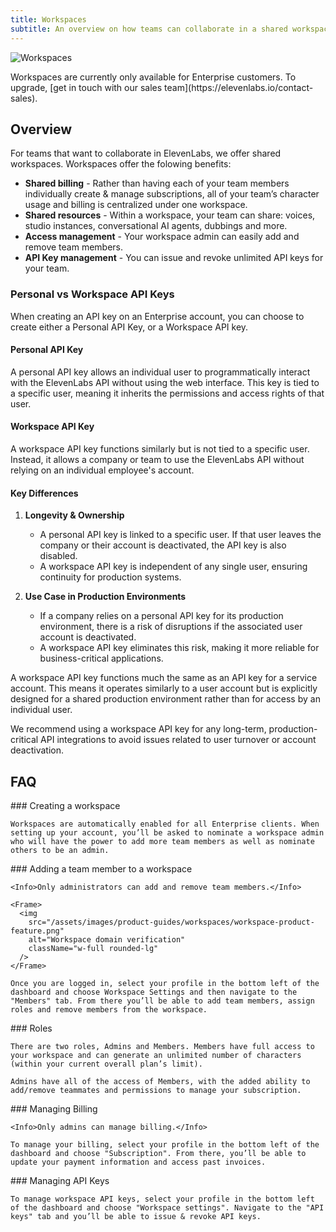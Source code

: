 ```yaml
---
title: Workspaces
subtitle: An overview on how teams can collaborate in a shared workspace.
---
```


<img
  src="/assets/images/product-guides/workspaces/workspace-main.png"
  alt="Workspaces"
  className="w-full rounded-lg"
/>

<Info>
  Workspaces are currently only available for Enterprise customers. To upgrade, [get in touch with
  our sales team](https://elevenlabs.io/contact-sales).
</Info>

## Overview

For teams that want to collaborate in ElevenLabs, we offer shared workspaces. Workspaces offer the folowing benefits:

- **Shared billing** - Rather than having each of your team members individually create & manage subscriptions, all of your team’s character usage and billing is centralized under one workspace.
- **Shared resources** - Within a workspace, your team can share: voices, studio instances, conversational AI agents, dubbings and more.
- **Access management** - Your workspace admin can easily add and remove team members.
- **API Key management** - You can issue and revoke unlimited API keys for your team.

### Personal vs Workspace API Keys

When creating an API key on an Enterprise account, you can choose to create either a Personal API Key, or a Workspace API key.

#### Personal API Key

A personal API key allows an individual user to programmatically interact with the ElevenLabs API without using the web interface. This key is tied to a specific user, meaning it inherits the permissions and access rights of that user.

#### Workspace API Key

A workspace API key functions similarly but is not tied to a specific user. Instead, it allows a company or team to use the ElevenLabs API without relying on an individual employee's account.

#### Key Differences

1. **Longevity & Ownership**

   - A personal API key is linked to a specific user. If that user leaves the company or their account is deactivated, the API key is also disabled.
   - A workspace API key is independent of any single user, ensuring continuity for production systems.

2. **Use Case in Production Environments**

   - If a company relies on a personal API key for its production environment, there is a risk of disruptions if the associated user account is deactivated.
   - A workspace API key eliminates this risk, making it more reliable for business-critical applications.

A workspace API key functions much the same as an API key for a service account. This means it operates similarly to a user account but is explicitly designed for a shared production environment rather than for access by an individual user.

We recommend using a workspace API key for any long-term, production-critical API integrations to avoid issues related to user turnover or account deactivation.

## FAQ

<AccordionGroup>
  <Accordion title="How do I create a workspace?">
    ### Creating a workspace

    Workspaces are automatically enabled for all Enterprise clients. When setting up your account, you’ll be asked to nominate a workspace admin who will have the power to add more team members as well as nominate others to be an admin.

  </Accordion>
  <Accordion title="How do I add a team member to a workspace?">
    ### Adding a team member to a workspace

    <Info>Only administrators can add and remove team members.</Info>

    <Frame>
      <img
        src="/assets/images/product-guides/workspaces/workspace-product-feature.png"
        alt="Workspace domain verification"
        className="w-full rounded-lg"
      />
    </Frame>

    Once you are logged in, select your profile in the bottom left of the dashboard and choose Workspace Settings and then navigate to the "Members" tab. From there you’ll be able to add team members, assign roles and remove members from the workspace.

  </Accordion>
  <Accordion title="What roles can I assign members?">
    ### Roles

    There are two roles, Admins and Members. Members have full access to your workspace and can generate an unlimited number of characters (within your current overall plan’s limit).

    Admins have all of the access of Members, with the added ability to add/remove teammates and permissions to manage your subscription.

  </Accordion>
  <Accordion title="How do I manage billing?">
    ### Managing Billing

    <Info>Only admins can manage billing.</Info>

    To manage your billing, select your profile in the bottom left of the dashboard and choose "Subscription". From there, you’ll be able to update your payment information and access past invoices.

  </Accordion>
  <Accordion title="How do I manage API keys?">
    ### Managing API Keys

    To manage workspace API keys, select your profile in the bottom left of the dashboard and choose "Workspace settings". Navigate to the "API keys" tab and you’ll be able to issue & revoke API keys.

  </Accordion>
</AccordionGroup>

